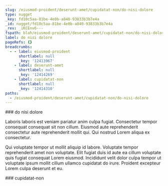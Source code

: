 ```yaml
---
slug: /eiusmod-proident/deserunt-amet/cupidatat-non/do-nisi-dolore
type: nugget
_key: fd10c5aa-81be-4e0b-a840-93833b3b7e4a
_id: nugget/fd10c5aa-81be-4e0b-a840-93833b3b7e4a
_rev: _iKCEnv6---
fspath: blah/eiusmod-proident/deserunt-amet/cupidatat-non/do-nisi-dolore.md
label: do nisi dolore
pageRefs: {}
breadcrumbs:
  - - label: eiusmod-proident
      shortlabel: null
      _key: '12413967'
    - label: deserunt-amet
      shortlabel: null
      _key: '12414269'
    - label: cupidatat-non
      shortlabel: null
      _key: '12414310'
paths:
  - /eiusmod-proident/deserunt-amet/cupidatat-non/do-nisi-dolore
---
```


<NuggetArea>
<Nugget slug="/eiusmod-proident/deserunt-amet/cupidatat-non/do-nisi-dolore" type="nugget" _key="fd10c5aa-81be-4e0b-a840-93833b3b7e4a" _id="nugget/fd10c5aa-81be-4e0b-a840-93833b3b7e4a" _rev="_iKCEnv6---" fspath="blah/eiusmod-proident/deserunt-amet/cupidatat-non/do-nisi-dolore.md" label="do nisi dolore" paths="/eiusmod-proident/deserunt-amet/cupidatat-non/do-nisi-dolore">
<NuggetBody>
### do nisi dolore

Laboris laboris est veniam pariatur anim culpa fugiat. Consectetur tempor consequat consequat sit non cillum. Eiusmod aute reprehenderit consectetur aute reprehenderit mollit qui. Qui nostrud Lorem aliqua ex consectetur.

Qui voluptate tempor ut mollit aliquip id labore. Voluptate tempor reprehenderit amet non voluptate. Elit fugiat duis id aute ea cillum voluptate quis fugiat consequat Lorem eiusmod. Incididunt velit dolor culpa tempor ut voluptate ipsum mollit cillum ullamco cupidatat do irure. Proident excepteur Lorem culpa deserunt et eu.

</NuggetBody>
<Breadcrumbs>
<Crumbs>
<Crumb _key="12413967" label="eiusmod-proident" /><Crumb _key="12414269" label="deserunt-amet" /><Crumb _key="12414310" label="cupidatat-non" />
</Crumbs>
</Breadcrumbs>
</Nugget>

<NuggetsInbound>
</NuggetsInbound>
<NuggetsOutbound>
</NuggetsOutbound>
</NuggetArea>
<PassagesInbound>
<Passage direction="inbound" type="passage" _key="12414310" _id="passage/12414310" _rev="_iKCEnv2--B" label="cupidatat-non" passage="cupidatat-non" fspath="blah/eiusmod-proident/deserunt-amet/cupidatat-non" paths="/eiusmod-proident/deserunt-amet/cupidatat-non" slug="/eiusmod-proident/deserunt-amet/cupidatat-non">
<NuggetBody>
### cupidatat-non

</NuggetBody>
<Breadcrumbs>
<Crumbs>
<Crumb _key="12413967" label="eiusmod-proident" /><Crumb _key="12414269" label="deserunt-amet" />
</Crumbs>
</Breadcrumbs>
</Passage>

</PassagesInbound>
<PassagesOutbound>
</PassagesOutbound>